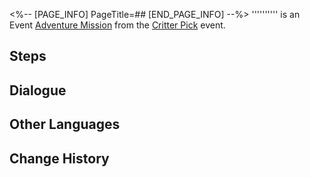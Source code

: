 <%-- [PAGE_INFO]
PageTitle=##
[END_PAGE_INFO] --%>
{{Stub|Dialogue.}}
{{Mission Infobox
|id            = 8016208
|title         = 
|image         = <!--Mission .png-->
|type          = Adventure
|event_name    = Critter Pick
|chapter       = Critter Pick
|requirements  = [[Adventure Mission]] ''[[Critter Pick: Care]]'' completed
|summary       = <!--official mission summary from Fate's Atlas-->
|characters    = Trailblazer
|startLocation = [[Herta Space Station]] - [[Seclusion Zone]]
|world         = Herta Space Station
|area          = Seclusion Zone
|prev          = Critter Pick: Care
|next          = 
|rewards       = 
}}
'''''''''' is an Event [[Adventure Mission]] from the [[Critter Pick]] event.

==Steps==


<!--
==Gameplay Notes==

--><!--
==Trial Character==

-->
==Dialogue==
{{Stub Dialogue}}

{{Dialogue End}}

==Other Languages==
{{Other Languages
|en   = 
|zhs  = 
|zht  = 
|ja   = 
|ko   = 
|es   = 
|fr   = 
|ru   = 
|th   = 
|vi   = 
|de   = 
|id   = 
|pt   = 
}}

==Change History==
{{Change History|1.6}}
